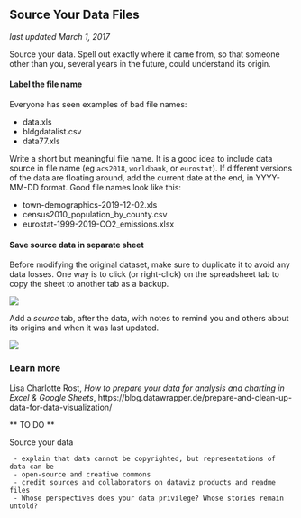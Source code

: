 ## Source Your Data Files {#source}
*last updated March 1, 2017*

Source your data. Spell out exactly where it came from, so that someone other than you, several years in the future, could understand its origin.

#### Label the file name {-}

Everyone has seen examples of bad file names:

  - data.xls
  - bldgdatalist.csv
  - data77.xls

Write a short but meaningful file name. It is a good idea to include data source in file name (eg `acs2018`, `worldbank`, or `eurostat`). If different versions of the data are floating around, add the current date at the end, in YYYY-MM-DD format. Good file names look like this:

  - town-demographics-2019-12-02.xls
  - census2010_population_by_county.csv
  - eurostat-1999-2019-CO2_emissions.xlsx

#### Save source data in separate sheet {-}

Before modifying the original dataset, make sure to duplicate it to avoid any data losses. One way is to click (or right-click) on the spreadsheet tab to copy the sheet to another tab as a backup.

![](images/03-find/SpreadsheetCopySheet640w.gif)

Add a *source* tab, after the data, with notes to remind you and others about its origins and when it was last updated.

![](images/03-find/SpreadsheetSourceTab.png)

### Learn more
Lisa Charlotte Rost, *How to prepare your data for analysis and charting in Excel & Google Sheets*,
https://blog.datawrapper.de/prepare-and-clean-up-data-for-data-visualization/


** TO DO **

Source your data

     - explain that data cannot be copyrighted, but representations of data can be
     - open-source and creative commons
     - credit sources and collaborators on dataviz products and readme files
     - Whose perspectives does your data privilege? Whose stories remain untold?
